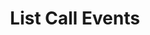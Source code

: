 ---
openapi: get /api/calls/{call_id}/events
title: "List Call Events"
description: "Returns any events logged during the call"
---